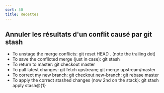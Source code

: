 ```yaml
---
sort: 50
title: Recettes
---
```


## Annuler les résultats d'un conflit causé par git stash

- To unstage the merge conflicts: git reset HEAD . (note the trailing dot)
- To save the conflicted merge (just in case): git stash
- To return to master: git checkout master
- To pull latest changes: git fetch upstream; git merge upstream/master
- To correct my new branch: git checkout new-branch; git rebase master
- To apply the correct stashed changes (now 2nd on the stack): git stash apply stash@{1}
